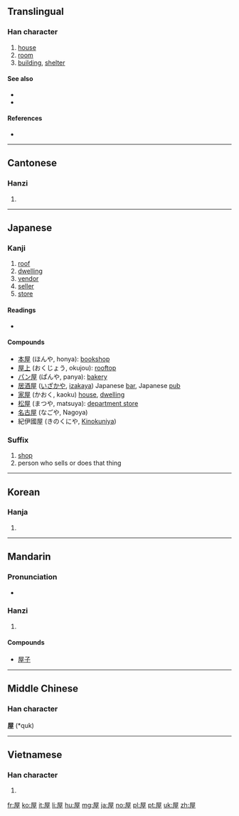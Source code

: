 {{character info/new}}
==Translingual==
{{stroke order|strokes=9}}

===Han character===
{{Han char|rn=44|rad=尸|as=06|sn=9|four=77214|canj=SMIG|ids=⿸尸至}}

# [[house]]
# [[room]]
# [[building]], [[shelter]]

====See also====
* {{l|mul|房}}
* {{l|mul|室}}

====References====
* {{Han ref|kx=0301.190|dkj=07684|dj=0598.110|hdz=20972.010|uh=5C4B|ud=23627|bh=ABCE|bd=43982}}

----

==Cantonese==

===Hanzi===
{{yue-hanzi|jyut=[[nguk1]], [[uk1]]|y=nguk1, uk1}}

# {{defn|lang=yue|sort=尸06}}

----

==Japanese==

===Kanji===
{{ja-kanji|grade=3|rs=尸06}}

# [[roof]]
# [[dwelling]]
# [[vendor]]
# [[seller]]
# [[store]]

====Readings====
* {{ja-readings|on=[[おく]] (oku) , from  [[をく]] (woku)|kun=[[や]] (ya), [[やね]] (yane)}}

====Compounds====
* [[本屋]] (ほんや, honya): [[bookshop]]
* [[屋上]] (おくじょう, okujou): [[rooftop]]
* [[パン屋]] (ぱんや, panya): [[bakery]]
* [[居酒屋]] ([[いざかや]], [[izakaya]]) Japanese [[bar]], Japanese [[pub]]
* [[家屋]] (かおく, kaoku) [[house]], [[dwelling]]
* [[松屋]] (まつや, matsuya): [[department store]]
* [[名古屋]] (なごや, Nagoya)
* 紀伊國屋 (きのくにや, [[w:Books_Kinokuniya|Kinokuniya]])

===Suffix===
{{ja-pos|k|suffix|hira=や|rom=ya}} 

# [[shop]]
# person who sells or does that thing

----

==Korean==

===Hanja===
{{ko-hanja|hangeul=옥|rv=ok|mr=ok}}

# {{defn|lang=ko|sort=尸06}}

----

==Mandarin==

===Pronunciation===
* {{audio|Zh-wu.ogg|Audio|lang=cmn}}

===Hanzi===
{{cmn-hanzi|pin=[[wū]] ([[wu1]])|wg=wu<sup>1</sup>}}

# {{defn|lang=cmn|sort=尸06}}

====Compounds====

* [[屋子]]

----

==Middle Chinese==
===Han character===
'''屋''' (*quk)<!--note: asterisk indicates that this character appears more than four times in the Tang Dynasty corpus of literature-->

----

==Vietnamese==

===Han character===
{{vi-hantu|[[ốc]], [[ọc]]|rs=尸06}}

# {{defn|lang=vi|sort=尸06}}

[[fr:屋]]
[[ko:屋]]
[[it:屋]]
[[li:屋]]
[[hu:屋]]
[[mg:屋]]
[[ja:屋]]
[[no:屋]]
[[pl:屋]]
[[pt:屋]]
[[uk:屋]]
[[zh:屋]]